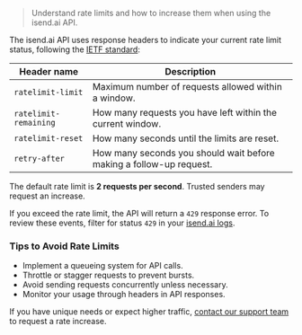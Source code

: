 
> Understand rate limits and how to increase them when using the isend.ai API.

The isend.ai API uses response headers to indicate your current rate limit status, following the [IETF standard](https://datatracker.ietf.org/doc/html/draft-ietf-httpapi-ratelimit-headers):

| Header name           | Description                                                         |
| --------------------- | ------------------------------------------------------------------- |
| `ratelimit-limit`     | Maximum number of requests allowed within a window.                 |
| `ratelimit-remaining` | How many requests you have left within the current window.          |
| `ratelimit-reset`     | How many seconds until the limits are reset.                        |
| `retry-after`         | How many seconds you should wait before making a follow-up request. |

The default rate limit is **2 requests per second**. Trusted senders may request an increase.

If you exceed the rate limit, the API will return a `429` response error. To review these events, filter for status `429` in your [isend.ai logs](https://isend.ai/logs?status=429).

### Tips to Avoid Rate Limits

- Implement a queueing system for API calls.
- Throttle or stagger requests to prevent bursts.
- Avoid sending requests concurrently unless necessary.
- Monitor your usage through headers in API responses.

If you have unique needs or expect higher traffic, [contact our support team](https://isend.ai/contact) to request a rate increase.